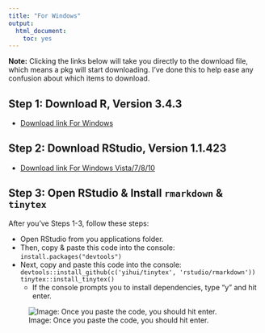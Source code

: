 ```yaml
---
title: "For Windows"
output: 
  html_document: 
    toc: yes
---
```


**Note:** Clicking the links below will take you directly to the download file, which means a pkg will start downloading. I've done this to help ease any confusion about which items to download.

## Step 1: Download R, Version 3.4.3

  * [Download link For Windows](https://cran.rstudio.com/bin/windows/base/R-3.4.3-win.exe)
  
## Step 2: Download RStudio, Version 1.1.423

  * [Download link For Windows Vista/7/8/10](https://download1.rstudio.org/RStudio-1.1.423.exe)

## Step 3: Open RStudio & Install `rmarkdown` & `tinytex` 

After you've Steps 1-3, follow these steps:

* Open RStudio from you applications folder.
* Then, copy & paste this code into the console: ```install.packages("devtools")```
* Next, copy and paste this code into the console: ```devtools::install_github(c('yihui/tinytex', 'rstudio/rmarkdown'))
tinytex::install_tinytex()```
  - If the console prompts you to install dependencies, type "y" and hit enter.

![Image: Once you paste the code, you should hit enter.](images/console.png)